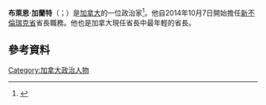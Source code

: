 {{NoteTA
|G1=TO
}}
'''布萊恩·加蘭特'''（{{lang-en|Brian Gallant}}；{{bd|1982年|4月27日}}）是[[加拿大|加拿大]]的一位政治家<ref name=MLAbio>{{cite web|title=Brian Gallant|url=http://www1.gnb.ca/legis/bios1/bio-e.asp?IDNo=244&version=e&legisNO=57|publisher=Legislative Assembly of New Brunswick|accessdate=24 September 2014|date=1 May 2013|deadurl=yes|archiveurl=https://web.archive.org/web/20141006111458/http://www1.gnb.ca/legis/bios1/bio-e.asp?IDNo=244&version=e&legisNO=57|archivedate=2014年10月6日}}</ref>。他自2014年10月7日開始擔任[[新不倫瑞克省|新不倫瑞克省]]省長職務。他也是加拿大現任省長中最年輕的省長。

==參考資料==
{{reflist}}
[[Category:加拿大政治人物|Category:加拿大政治人物]]